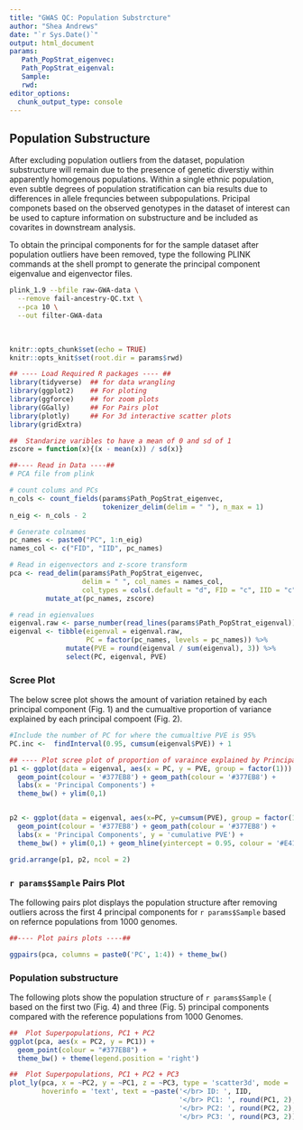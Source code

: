 ```yaml
---
title: "GWAS QC: Population Substrcture"
author: "Shea Andrews"
date: "`r Sys.Date()`"
output: html_document
params:
   Path_PopStrat_eigenvec:
   Path_PopStrat_eigenval:
   Sample:
   rwd:
editor_options:
  chunk_output_type: console
---
```

## Population Substructure

After excluding population outliers from the dataset, population substructure will remain due to the presence of genetic diverstiy within apparently homogenous populations. Within a single ethnic population, even subtle degrees of population stratification can bia results due to differences in allele frequncies between subpopulations. Pricipal componets based on the observed genotypes in the dataset of interest can be used to capture information on substructure and be included as covarites in downstream analysis.
<br>

To obtain the principal components for for the sample dataset after population outliers have been removed, type the following PLINK commands at the shell prompt to generate the principal component eigenvalue and eigenvector files.
```bash
plink_1.9 --bfile raw-GWA-data \
  --remove fail-ancestry-QC.txt \
  --pca 10 \
  --out filter-GWA-data
```
<br>

```r
knitr::opts_chunk$set(echo = TRUE)
knitr::opts_knit$set(root.dir = params$rwd)

## ---- Load Required R packages ---- ##
library(tidyverse)  ## for data wrangling
library(ggplot2)    ## For ploting
library(ggforce)    ## for zoom plots
library(GGally)     ## For Pairs plot
library(plotly)     ## For 3d interactive scatter plots
library(gridExtra)

##  Standarize varibles to have a mean of 0 and sd of 1
zscore = function(x){(x - mean(x)) / sd(x)}
```

```r
##---- Read in Data ----##
# PCA file from plink

# count colums and PCs
n_cols <- count_fields(params$Path_PopStrat_eigenvec,
                       tokenizer_delim(delim = " "), n_max = 1)
n_eig <- n_cols - 2

# Generate colnames
pc_names <- paste0("PC", 1:n_eig)
names_col <- c("FID", "IID", pc_names)

# Read in eigenvectors and z-score transform
pca <- read_delim(params$Path_PopStrat_eigenvec,
                  delim = " ", col_names = names_col,
                  col_types = cols(.default = "d", FID = "c", IID = "c")) %>%
         mutate_at(pc_names, zscore)

# read in egienvalues
eigenval.raw <- parse_number(read_lines(params$Path_PopStrat_eigenval))
eigenval <- tibble(eigenval = eigenval.raw,
                   PC = factor(pc_names, levels = pc_names)) %>%
              mutate(PVE = round(eigenval / sum(eigenval), 3)) %>%
              select(PC, eigenval, PVE)

```

### Scree Plot
The below scree plot shows the amount of variation retained by each principal component (Fig. 1) and the cumualtive proportion of variance explained by each principal compoent (Fig. 2).

```r
#Include the number of PC for where the cumualtive PVE is 95%
PC.inc <-  findInterval(0.95, cumsum(eigenval$PVE)) + 1

## ---- Plot scree plot of proportion of varaince explained by Principal components ---- ##
p1 <- ggplot(data = eigenval, aes(x = PC, y = PVE, group = factor(1))) +
  geom_point(colour = '#377EB8') + geom_path(colour = '#377EB8') +
  labs(x = 'Principal Components') +
  theme_bw() + ylim(0,1)


p2 <- ggplot(data = eigenval, aes(x=PC, y=cumsum(PVE), group = factor(1))) +
  geom_point(colour = '#377EB8') + geom_path(colour = '#377EB8') +
  labs(x = 'Principal Components', y = 'cumulative PVE') +
  theme_bw() + ylim(0,1) + geom_hline(yintercept = 0.95, colour = '#E41A1C', linetype = 2)

grid.arrange(p1, p2, ncol = 2)
```

### `r params$Sample` Pairs Plot
The following pairs plot displays the population structure after removing outliers across the first 4 principal components for `r params$Sample` based on refernce populations from 1000 genomes.

```r
##---- Plot pairs plots ----##

ggpairs(pca, columns = paste0('PC', 1:4)) + theme_bw()
```

### Population substructure
The following plots show the population structure of `r params$Sample` ( based on the first two (Fig. 4) and three (Fig. 5) principal components compared with the reference populations from 1000 Genomes.

```r
##  Plot Superpopulations, PC1 + PC2
ggplot(pca, aes(x = PC2, y = PC1)) +
  geom_point(colour = "#377EB8") +
  theme_bw() + theme(legend.position = 'right')
```

```r
##  Plot Superpopulations, PC1 + PC2 + PC3
plot_ly(pca, x = ~PC2, y = ~PC1, z = ~PC3, type = 'scatter3d', mode = 'markers', marker = list(size = 3),
        hoverinfo = 'text', text = ~paste('</br> ID: ', IID,
                                          '</br> PC1: ', round(PC1, 2),
                                          '</br> PC2: ', round(PC2, 2),
                                          '</br> PC3: ', round(PC3, 2)))
```
